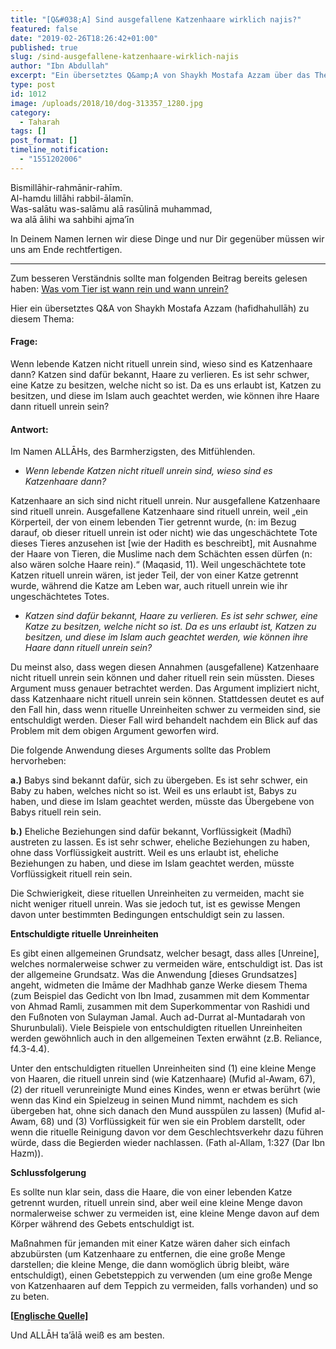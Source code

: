 ```yaml
---
title: "[Q&#038;A] Sind ausgefallene Katzenhaare wirklich najis?"
featured: false
date: "2019-02-26T18:26:42+01:00"
published: true
slug: /sind-ausgefallene-katzenhaare-wirklich-najis
author: "Ibn Abdullah"
excerpt: "Ein übersetztes Q&amp;A von Shaykh Mostafa Azzam über das Thema, wie ausgefallene Katzenhaare von den Shāfi'īten als rituell unrein angesehen werden können."
type: post
id: 1012
image: /uploads/2018/10/dog-313357_1280.jpg
category:
  - Taharah
tags: []
post_format: []
timeline_notification:
  - "1551202006"
---
```


Bismillāhir-rahmānir-rahīm.  
Al-hamdu lillāhi rabbil-ālamīn.  
Was-salātu was-salāmu alā rasūlinā muhammad,  
wa alā ālihi wa sahbihi ajma’īn

In Deinem Namen lernen wir diese Dinge und nur Dir gegenüber müssen wir uns am Ende rechtfertigen.

---

Zum besseren Verständnis sollte man folgenden Beitrag bereits gelesen haben: [Was vom Tier ist wann rein und wann unrein?](https://shafiimadhhab.wordpress.com/2018/11/11/was-vom-tier-ist-wann-rein-unrein/)

Hier ein übersetztes Q&amp;A von Shaykh Mostafa Azzam (hafidhahullāh) zu diesem Thema:

#### Frage:

Wenn lebende Katzen nicht rituell unrein sind, wieso sind es Katzenhaare dann? Katzen sind dafür bekannt, Haare zu verlieren. Es ist sehr schwer, eine Katze zu besitzen, welche nicht so ist. Da es uns erlaubt ist, Katzen zu besitzen, und diese im Islam auch geachtet werden, wie können ihre Haare dann rituell unrein sein?

#### Antwort:

Im Namen ALLĀHs, des Barmherzigsten, des Mitfühlenden.

- _Wenn lebende Katzen nicht rituell unrein sind, wieso sind es Katzenhaare dann?_

Katzenhaare an sich sind nicht rituell unrein. Nur ausgefallene Katzenhaare sind rituell unrein. Ausgefallene Katzenhaare sind rituell unrein, weil „ein Körperteil, der von einem lebenden Tier getrennt wurde, (n: im Bezug darauf, ob dieser rituell unrein ist oder nicht) wie das ungeschächtete Tote dieses Tieres anzusehen ist \[wie der Hadith es beschreibt\], mit Ausnahme der Haare von Tieren, die Muslime nach dem Schächten essen dürfen (n: also wären solche Haare rein).“ (Maqasid, 11). Weil ungeschächtete tote Katzen rituell unrein wären, ist jeder Teil, der von einer Katze getrennt wurde, während die Katze am Leben war, auch rituell unrein wie ihr ungeschächtetes Totes.

- _Katzen sind dafür bekannt, Haare zu verlieren. Es ist sehr schwer, eine Katze zu besitzen, welche nicht so ist. Da es uns erlaubt ist, Katzen zu besitzen, und diese im Islam auch geachtet werden, wie können ihre Haare dann rituell unrein sein?_

Du meinst also, dass wegen diesen Annahmen (ausgefallene) Katzenhaare nicht rituell unrein sein können und daher rituell rein sein müssten. Dieses Argument muss genauer betrachtet werden. Das Argument impliziert nicht, dass Katzenhaare nicht rituell unrein sein können. Stattdessen deutet es auf den Fall hin, dass wenn rituelle Unreinheiten schwer zu vermeiden sind, sie entschuldigt werden. Dieser Fall wird behandelt nachdem ein Blick auf das Problem mit dem obigen Argument geworfen wird.

Die folgende Anwendung dieses Arguments sollte das Problem hervorheben:

**a.)** Babys sind bekannt dafür, sich zu übergeben. Es ist sehr schwer, ein Baby zu haben, welches nicht so ist. Weil es uns erlaubt ist, Babys zu haben, und diese im Islam geachtet werden, müsste das Übergebene von Babys rituell rein sein.

**b.)** Eheliche Beziehungen sind dafür bekannt, Vorflüssigkeit (Madhī) austreten zu lassen. Es ist sehr schwer, eheliche Beziehungen zu haben, ohne dass Vorflüssigkeit austritt. Weil es uns erlaubt ist, eheliche Beziehungen zu haben, und diese im Islam geachtet werden, müsste Vorflüssigkeit rituell rein sein.

Die Schwierigkeit, diese rituellen Unreinheiten zu vermeiden, macht sie nicht weniger rituell unrein. Was sie jedoch tut, ist es gewisse Mengen davon unter bestimmten Bedingungen entschuldigt sein zu lassen.

**Entschuldigte rituelle Unreinheiten**

Es gibt einen allgemeinen Grundsatz, welcher besagt, dass alles \[Unreine\], welches normalerweise schwer zu vermeiden wäre, entschuldigt ist. Das ist der allgemeine Grundsatz. Was die Anwendung \[dieses Grundsatzes\] angeht, widmeten die Imāme der Madhhab ganze Werke diesem Thema (zum Beispiel das Gedicht von Ibn Imad, zusammen mit dem Kommentar von Ahmad Ramli, zusammen mit dem Superkommentar von Rashidi und den Fußnoten von Sulayman Jamal. Auch ad-Durrat al-Muntadarah von Shurunbulali). Viele Beispiele von entschuldigten rituellen Unreinheiten werden gewöhnlich auch in den allgemeinen Texten erwähnt (z.B. Reliance, f4.3-4.4).

Unter den entschuldigten rituellen Unreinheiten sind (1) eine kleine Menge von Haaren, die rituell unrein sind (wie Katzenhaare) (Mufid al-Awam, 67), (2) der rituell verunreinigte Mund eines Kindes, wenn er etwas berührt (wie wenn das Kind ein Spielzeug in seinen Mund nimmt, nachdem es sich übergeben hat, ohne sich danach den Mund ausspülen zu lassen) (Mufid al-Awam, 68) und (3) Vorflüssigkeit für wen sie ein Problem darstellt, oder wenn die rituelle Reinigung davon vor dem Geschlechtsverkehr dazu führen würde, dass die Begierden wieder nachlassen. (Fath al-Allam, 1:327 (Dar Ibn Hazm)).

**Schlussfolgerung**

Es sollte nun klar sein, dass die Haare, die von einer lebenden Katze getrennt wurden, rituell unrein sind, aber weil eine kleine Menge davon normalerweise schwer zu vermeiden ist, eine kleine Menge davon auf dem Körper während des Gebets entschuldigt ist.

Maßnahmen für jemanden mit einer Katze wären daher sich einfach abzubürsten (um Katzenhaare zu entfernen, die eine große Menge darstellen; die kleine Menge, die dann womöglich übrig bleibt, wäre entschuldigt), einen Gebetsteppich zu verwenden (um eine große Menge von Katzenhaaren auf dem Teppich zu vermeiden, falls vorhanden) und so zu beten.

**\[**[**Englische Quelle\]**](https://islamqa.org/hanafi/qibla-hanafi/42889)

Und ALLĀH ta’ālā weiß es am besten.
